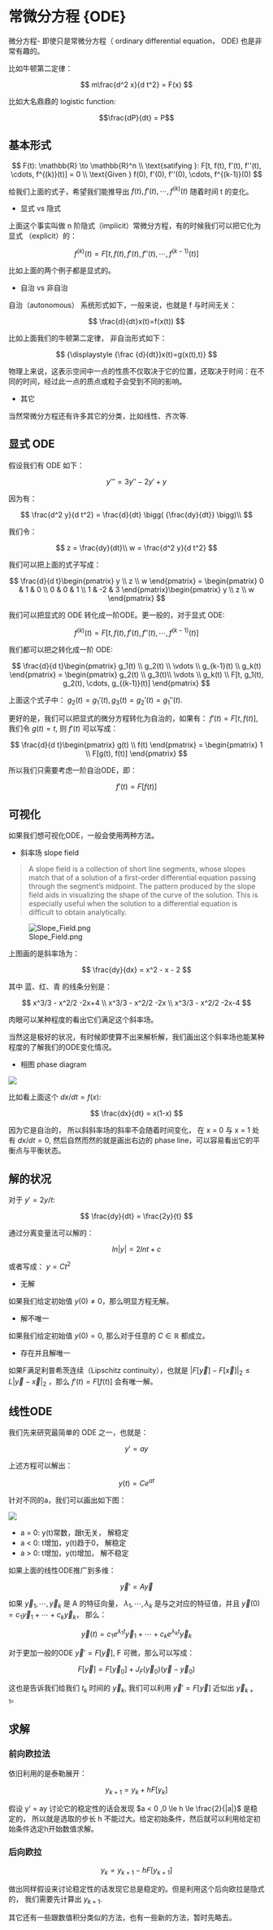 # 常微分方程 {ODE}

微分方程- 即使只是常微分方程（ ordinary differential equation， ODE) 也是非常有趣的。

比如牛顿第二定律：

$$
m\frac{d^2 x}{d t^2} = F(x)
$$


比如大名鼎鼎的 logistic function:

$$\frac{dP}{dt} = P$$

## 基本形式

$$
F(t): \mathbb{R} \to \mathbb{R}^n \\
\text{satifying }: F[t, f(t), f'(t), f''(t), \cdots, f^{(k)}(t)] = 0 \\
\text{Given } f(0), f'(0), f''(0), \cdots, f^{(k-1)}(0)
$$



给我们上面的式子，希望我们能推导出 $f(t), f'(t), \cdots, f^{(k)}(t)$ 随着时间 t 的变化。

-  显式 vs 隐式

上面这个事实叫做 n 阶隐式（implicit）常微分方程，有的时候我们可以把它化为显式 （explicit）的：

$$
f^{(k)}(t) = F[t, f(t), f'(t), f''(t), \cdots, f^{(k-1)}(t)] 
$$

比如上面的两个例子都是显式的。

-  自治 vs 非自治


自治（autonomous） 系统形式如下，一般来说，也就是 f 与时间无关：

$$
\frac{d}{dt}x(t)=f(x(t))
$$

比如上面我们的牛顿第二定律， 非自治形式如下：


$$
{\displaystyle {\frac {d}{dt}}x(t)=g(x(t),t)}
$$


物理上来说，这表示空间中一点的性质不仅取决于它的位置，还取决于时间：在不同的时间，经过此一点的质点或粒子会受到不同的影响。


- 其它

当然常微分方程还有许多其它的分类，比如线性、齐次等.



## 显式 ODE

假设我们有 ODE 如下：

$$
y''' = 3y'' - 2y' + y
$$

因为有： 

$$
\frac{d^2 y}{d t^2} = \frac{d}{dt} \bigg( {\frac{dy}{dt}} \bigg)\\
$$

我们令： 

$$
z = \frac{dy}{dt}\\
w = \frac{d^2 y}{d t^2}
$$

我们可以把上面的式子写成：

$$
\frac{d}{d t}\begin{pmatrix} y \\ z \\ w \end{pmatrix} =  \begin{pmatrix} 0 & 1 & 0 \\ 0 & 0 & 1 \\ 1 & -2 & 3 \end{pmatrix}\begin{pmatrix} y \\ z \\ w \end{pmatrix} 
$$


我们可以把显式的 ODE 转化成一阶ODE。更一般的，对于显式 ODE:

$$f^{(k)}(t) = F[t, f(t), f'(t), f''(t), \cdots, f^{(k-1)}(t)] 
$$

我们都可以把之转化成一阶 ODE:

$$
\frac{d}{d t}\begin{pmatrix} g_1(t) \\ g_2(t) \\ \vdots \\ g_{k-1}(t) \\ g_k(t) \end{pmatrix} = \begin{pmatrix} g_2(t) \\ g_3(t)\\  \vdots \\ g_k(t) \\ F[t, g_1(t), g_2(t),  \cdots, g_{(k-1)}(t)]  \end{pmatrix} 
$$


上面这个式子中： $g_2(t) = g_1'(t), g_3(t) = g_2'(t) = g_1''(t)$.

更好的是，我们可以把显式的微分方程转化为自治的，如果有： $f'(t) = F[t, f(t)]$, 我们令 $g(t) = t$, 则 $f'(t)$ 可以写成：

$$
\frac{d}{d t}\begin{pmatrix} g(t) \\ f(t) \end{pmatrix} = \begin{pmatrix} 1 \\ F[g(t), f(t)] \end{pmatrix} 
$$


所以我们只需要考虑一阶自治ODE，即：

$$
f'(t) = F[f(t)]
$$


## 可视化

如果我们想可视化ODE，一般会使用两种方法。

- 斜率场 slope field

> A slope field is a collection of short line segments, whose slopes match that of a solution of a first-order differential equation passing through the segment's midpoint.  The pattern produced by the slope field aids in visualizing the shape of the curve of the solution.  This is especially useful when the solution to a differential equation is difficult to obtain analytically.


![Slope_Field.png](images/Slope_Field.png)

上图画的是斜率场为：

$$
\frac{dy}{dx} = x^2 - x - 2
$$

其中 蓝、红、青 的线条分别是：

$$
x^3/3 - x^2/2 -2x+4 \\
x^3/3 - x^2/2 -2x \\
x^3/3 - x^2/2 -2x-4
$$

肉眼可以某种程度的看出它们满足这个斜率场。

当然这是极好的状况，有时候即使算不出来解析解，我们画出这个斜率场也能某种程度的了解我们的ODE变化情况。

- 相图 phase diagram

![](images/phase_diagram_2.png)

比如看上面这个 $dx/dt = f(x)$:

$$
\frac{dx}{dt} = x(1-x)
$$

因为它是自治的， 所以斜斜率场的斜率不会随着时间变化， 在 x = 0 与 x = 1 处 有 $dx/dt = 0$, 然后自然而然的就是画出右边的 phase line，可以容易看出它的平衡点与平衡状态。

## 解的状况

对于 $y' = 2y/t$:

$$
\frac{dy}{dt} = \frac{2y}{t}
$$

通过分离变量法可以解的： 

$$
ln |y| = 2 ln t + c
$$

或者写成： $y = Ct^2$

- 无解

如果我们给定初始值 $y(0) \ne 0$，那么明显方程无解。

- 解不唯一

如果我们给定初始值 $y(0) = 0$, 那么对于任意的 $C \in \mathbb{R}$ 都成立。


- 存在并且解唯一

如果F满足利普希茨连续（Lipschitz continuity），也就是 $|F[\vec{y}]-F[\vec{x}]|_2 \leq L|\vec{y}-\vec{x}|_2$ ，那么 $f'(t) = F[f(t)]$ 会有唯一解。

## 线性ODE

我们先来研究最简单的 ODE 之一，也就是：

$$
y' = ay
$$

上述方程可以解出：

$$
y(t) = Ce^{at}
$$

针对不同的a，我们可以画出如下图：

![](images/ode_solution.png)

- a = 0: y(t)常数，跟t无关， 解稳定
- a < 0: t增加，y(t)趋于0， 解稳定
- a > 0: t增加，y(t)增加，  解不稳定


如果上面的线性ODE推广到多维：

$$
\vec{y}' = A \vec{y}
$$

如果 $\vec{y}_1, \cdots, \vec{y}_k$ 是 A 的特征向量， $\lambda_1, \cdots, \lambda_k$ 是与之对应的特征值，并且 $\vec{y}(0) = c_1\vec{y}_1 + \cdots + c_k\vec{y}_k$， 那么：

$$
\vec{y}(t) = c_1 e^{\lambda_1 t}\vec{y}_1 + \cdots + c_k e^{\lambda_k t}\vec{y}_k
$$

对于更加一般的ODE $\vec{y}' = F[\vec{y}]$, F 可微，那么可以写成：

$$
F[\vec{y}] = F[\vec{y}_0] + J_F(\vec{y}_0)(\vec{y} - \vec{y}_0)
$$

这也是告诉我们给我们 $t_k$ 时间的 $\vec{y}_k$, 我们可以利用 $\vec{y}' = F[\vec{y}]$ 近似出 $\vec{y}_{k+1}$。


## 求解

### 前向欧拉法

依旧利用的是泰勒展开：

$$y_{k+1} = y_k+hF[y_k]$$

假设 y' = ay 讨论它的稳定性的话会发现 $a < 0 ,0 \le h \le \frac{2}{|a|}$ 是稳定的， 所以就是选取的步长 h 不能过大。给定初始条件，然后就可以利用给定初始条件选定h开始数值求解。


### 后向欧拉

$$y_k = y_{k+1} - hF[y_{k+1}]$$

做出同样假设来讨论稳定性的话发现它总是稳定的。但是利用这个后向欧拉是隐式的， 我们需要先计算出 $y_{k+1}$.

其它还有一些跟数值积分类似的方法，也有一些新的方法，暂时先略去。

